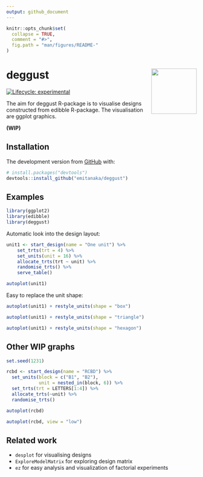 ```yaml
---
output: github_document
---
```


<!-- README.md is generated from README.Rmd. Please edit that file -->

```r
knitr::opts_chunk$set(
  collapse = TRUE,
  comment = "#>",
  fig.path = "man/figures/README-"
)
```

# deggust <img src="man/figures/logo.png" align="right" alt="" width="120" />

<!-- badges: start -->
[![Lifecycle: experimental](https://img.shields.io/badge/lifecycle-experimental-orange.svg)](https://www.tidyverse.org/lifecycle/#experimental)
<!-- badges: end -->

The aim for deggust R-package is to visualise designs constructed from edibble R-package. The visualisation are ggplot graphics.

**(WIP)**





## Installation

The development version from [GitHub](https://github.com/) with:

``` r
# install.packages("devtools")
devtools::install_github("emitanaka/deggust")
```

## Examples

```r
library(ggplot2)
library(edibble)
library(deggust)

```


Automatic look into the design layout:

```r
unit1 <- start_design(name = "One unit") %>%
    set_trts(trt = 4) %>%
    set_units(unit = 16) %>%
    allocate_trts(trt ~ unit) %>%
    randomise_trts() %>%
    serve_table()

autoplot(unit1)
```

Easy to replace the unit shape:

```r
autoplot(unit1) + restyle_units(shape = "box")
```

```r
autoplot(unit1) + restyle_units(shape = "triangle")
```

```r
autoplot(unit1) + restyle_units(shape = "hexagon")
```


## Other WIP graphs

```r
set.seed(1231) 

rcbd <- start_design(name = "RCBD") %>%
  set_units(block = c("B1", "B2"),
            unit = nested_in(block, 6)) %>%
  set_trts(trt = LETTERS[1:4]) %>%
  allocate_trts(~unit) %>%
  randomise_trts()
```


```r
autoplot(rcbd)
```

```r
autoplot(rcbd, view = "low")
```




## Related work

* `desplot` for visualising designs
* `ExploreModelMatrix` for exploring design matrix 
* `ez` for easy analysis and visualization of factorial experiments
